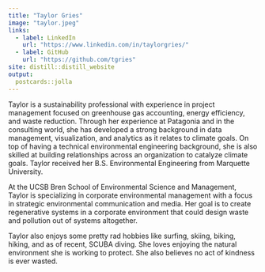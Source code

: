 ```yaml
---
title: "Taylor Gries"
image: "taylor.jpeg"
links:
  - label: LinkedIn
    url: "https://www.linkedin.com/in/taylorgries/"
  - label: GitHub
    url: "https://github.com/tgries"
site: distill::distill_website
output:
  postcards::jolla
---
```

 
Taylor is a sustainability professional with experience in project management focused on greenhouse gas accounting, energy efficiency, and waste reduction. Through her experience at Patagonia and in the consulting world, she has developed a strong background in data management, visualization, and analytics as it relates to climate goals. On top of having a technical environmental engineering background, she is also skilled at building relationships across an organization to catalyze climate goals. Taylor received her B.S. Environmental Engineering from Marquette University. 

At the UCSB Bren School of Environmental Science and Management, Taylor is specializing in corporate environmental management with a focus in strategic environmental communication and media. Her goal is to create regenerative systems in a corporate environment that could design waste and pollution out of systems altogether.

Taylor also enjoys some pretty rad hobbies like surfing, skiing, biking, hiking, and as of recent, SCUBA diving. She loves enjoying the natural environment she is working to protect. She also believes no act of kindness is ever wasted.



